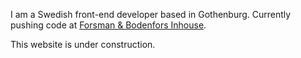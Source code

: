 I am a Swedish front-end developer based in Gothenburg. Currently pushing code at [Forsman & Bodenfors Inhouse](https://www.inhouse.fb.se/).

This website is under construction.

